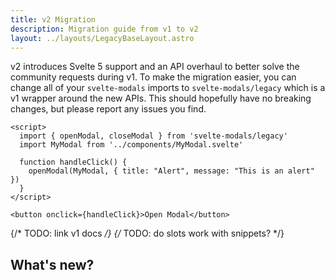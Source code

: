```yaml
---
title: v2 Migration
description: Migration guide from v1 to v2
layout: ../layouts/LegacyBaseLayout.astro
---
```


v2 introduces Svelte 5 support and an API overhaul to better solve the community requests during v1. To make the migration
easier, you can change all of your `svelte-modals` imports to `svelte-modals/legacy` which is a v1 wrapper around the new APIs. 
This should hopefully have no breaking changes, but please report any issues you find.

```svelte live 
<script>
  import { openModal, closeModal } from 'svelte-modals/legacy'  
  import MyModal from '../components/MyModal.svelte'

  function handleClick() {     
    openModal(MyModal, { title: "Alert", message: "This is an alert" })
  }
</script>

<button onclick={handleClick}>Open Modal</button>
```

{/* TODO: link v1 docs */}
{/* TODO: do slots work with snippets? */}


## What's new?
